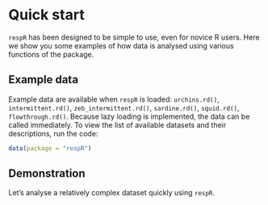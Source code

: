 # Quick start

`respR` has been designed to be simple to use, even for novice R users. Here we show you some examples of how data is analysed using various functions of the package.

## Example data

Example data are available when `respR` is loaded: `urchins.rd()`, `intermittent.rd()`, `zeb_intermittent.rd()`, `sardine.rd()`, `squid.rd()`,  `flowthrough.rd()`. Because lazy loading is implemented, the data can be called immediately. To view the list of available datasets and their descriptions, run the code: 

```r
data(package = "respR")
```

## Demonstration

Let's analyse a relatively complex dataset quickly using `respR`.




